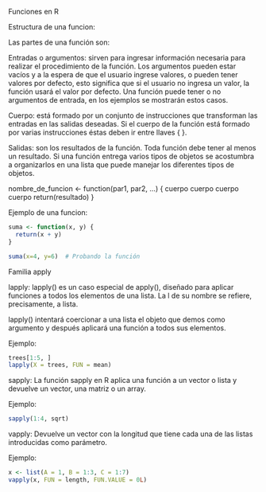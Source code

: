 Funciones en R

Estructura de una funcion:

Las partes de una función son:

Entradas o argumentos: sirven para ingresar información necesaria para realizar el procedimiento de la función. Los argumentos pueden estar vacíos y a la espera de que el usuario ingrese valores, o pueden tener valores por defecto, esto significa que si el usuario no ingresa un valor, la función usará el valor por defecto. Una función puede tener o no argumentos de entrada, en los ejemplos se mostrarán estos casos.

Cuerpo: está formado por un conjunto de instrucciones que transforman las entradas en las salidas deseadas. Si el cuerpo de la función está formado por varias instrucciones éstas deben ir entre llaves { }.

Salidas: son los resultados de la función. Toda función debe tener al menos un resultado. Si una función entrega varios tipos de objetos se acostumbra a organizarlos en una lista que puede manejar los diferentes tipos de objetos.

nombre_de_funcion <- function(par1, par2, ...) {
  cuerpo
  cuerpo
  cuerpo
  cuerpo
  return(resultado)
}


Ejemplo de una funcion:

```r
suma <- function(x, y) {
  return(x + y)
}

suma(x=4, y=6)  # Probando la función
```


Familia apply 

lapply:
lapply() es un caso especial de apply(), diseñado para aplicar funciones a todos los elementos de una lista. La l de su nombre se refiere, precisamente, a lista.

lapply() intentará coercionar a una lista el objeto que demos como argumento y después aplicará una función a todos sus elementos.

Ejemplo:
```r
trees[1:5, ]
lapply(X = trees, FUN = mean)

```

sapply:
La función sapply en R aplica una función a un vector o lista y devuelve un vector, una matriz o un array. 

Ejemplo:
```r
sapply(1:4, sqrt)
```
vapply:
Devuelve un vector con la longitud que tiene cada una de las listas introducidas como parámetro.

Ejemplo:
```r
x <- list(A = 1, B = 1:3, C = 1:7)
vapply(x, FUN = length, FUN.VALUE = 0L)
```


